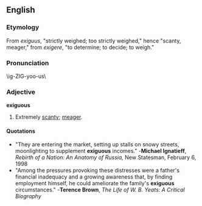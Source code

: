 ==English==

===Etymology===
From {{L.}} ''exiguus'', "strictly weighed; too strictly weighed," hence "scanty, meager," from ''exigere'', "to determine; to decide; to weigh."

===Pronunciation===
\ig-ZIG-yoo-us\

===Adjective===
'''exiguous'''
#Extremely [[scanty]]; [[meager]].

====Quotations====
*"They are entering the market, setting up stalls on snowy streets, moonlighting to supplement '''exiguous''' incomes."  -'''Michael Ignatieff''', ''Rebirth of a Nation: An Anatomy of Russia,'' New Statesman, February 6, 1998
*"Among the pressures provoking these distresses were a father's financial inadequacy and a growing awareness that, by finding employment himself, he could ameliorate the family's '''exiguous''' circumstances."  -'''Terence Brown''', ''The Life of W. B. Yeats: A Critical Biography''